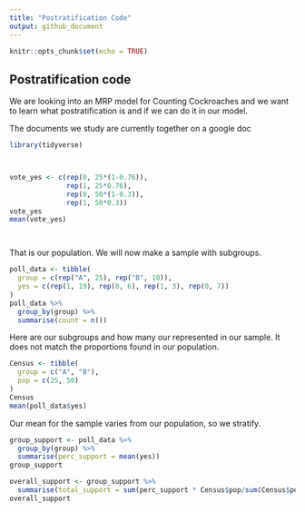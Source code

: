 ```yaml
---
title: "Postratification Code"
output: github_document
---
```


```r
knitr::opts_chunk$set(echo = TRUE)
```

## Postratification code

We are looking into an MRP model for Counting Cockroaches and we want to learn what postratification is and if we can do it in our model.

The documents we study are currently together on a google doc

```r
library(tidyverse)



vote_yes <- c(rep(0, 25*(1-0.76)), 
              rep(1, 25*0.76),
              rep(0, 50*(1-0.3)),
              rep(1, 50*0.3))
vote_yes
mean(vote_yes)




```

That is our population. We will now make a sample with subgroups.

```r
poll_data <- tibble(
  group = c(rep("A", 25), rep("B", 10)),
  yes = c(rep(1, 19), rep(0, 6), rep(1, 3), rep(0, 7))
)
poll_data %>%
  group_by(group) %>%
  summarise(count = n())
```

Here are our subgroups and how many our represented in our sample. It does not match the proportions found in our population.

```r
Census <- tibble(
  group = c("A", "B"),
  pop = c(25, 50)
)
Census
mean(poll_data$yes)
```

Our mean for the sample varies from our population, so we stratify.

```r
group_support <- poll_data %>%
  group_by(group) %>%
  summarise(perc_support = mean(yes))
group_support

overall_support <- group_support %>%
  summarise(total_support = sum(perc_support * Census$pop/sum(Census$pop)))
overall_support
```

